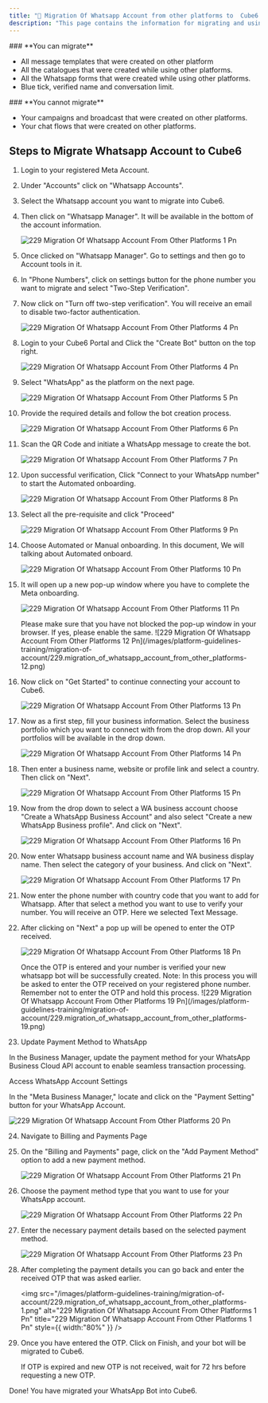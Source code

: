 ```yaml
---
title: "🐧 Migration Of Whatsapp Account from other platforms to  Cube6."
description: "This page contains the information for migrating and using your whatsapp account that was created on other platforms in  Cube6."
---
```


<Check>
  ### **You can migrate**

  - All message templates that were created on other platform
  - All the catalogues that were created while using other platforms.
  - All the Whatsapp forms that were created while using other platforms.
  - Blue tick, verified name and conversation limit.
</Check>

<Warning>
  ### **You cannot migrate**

  - Your campaigns and broadcast that were created on other platforms.
  - Your chat flows that were created on other platforms.
</Warning>

## **Steps to Migrate Whatsapp Account to  Cube6**

 1. Login to your registered Meta Account.
 2. Under "Accounts" click on "Whatsapp Accounts".
 3. Select the Whatsapp account you want to migrate into  Cube6.
 4. Then click on "Whatsapp Manager". It will be available in the bottom of the account information.

    ![229 Migration Of Whatsapp Account From Other Platforms 1 Pn](/images/platform-guidelines-training/migration-of-account/229.migration_of_whatsapp_account_from_other_platforms-2.png)
 5. Once clicked on "Whatsapp Manager". Go to settings and then go to Account tools in it.
 6. In "Phone Numbers", click on settings button for the phone number you want to migrate and select "Two-Step Verification".
 7. Now click on "Turn off two-step verification". You will receive an email to disable two-factor authentication.

    ![229 Migration Of Whatsapp Account From Other Platforms 4 Pn](/images/platform-guidelines-training/migration-of-account/229.migration_of_whatsapp_account_from_other_platforms-3.png)
 8. Login to your  Cube6 Portal and Click the "Create Bot" button on the top right.

    ![229 Migration Of Whatsapp Account From Other Platforms 4 Pn](/images/platform-guidelines-training/migration-of-account/229.migration_of_whatsapp_account_from_other_platforms-4.png)
 9. Select "WhatsApp" as the platform on the next page.

    ![229 Migration Of Whatsapp Account From Other Platforms 5 Pn](/images/platform-guidelines-training/migration-of-account/229.migration_of_whatsapp_account_from_other_platforms-5.png)
10. Provide the required details and follow the bot creation process.

    ![229 Migration Of Whatsapp Account From Other Platforms 6 Pn](/images/platform-guidelines-training/migration-of-account/229.migration_of_whatsapp_account_from_other_platforms-6.png)
11. Scan the QR Code and initiate a WhatsApp message to create the bot.

    ![229 Migration Of Whatsapp Account From Other Platforms 7 Pn](/images/platform-guidelines-training/migration-of-account/229.migration_of_whatsapp_account_from_other_platforms-7.png)
12. Upon successful verification, Click "Connect to your WhatsApp number" to start the Automated onboarding.

    ![229 Migration Of Whatsapp Account From Other Platforms 8 Pn](/images/platform-guidelines-training/migration-of-account/229.migration_of_whatsapp_account_from_other_platforms-8.png)
13. Select all the pre-requisite and click "Proceed"

    ![229 Migration Of Whatsapp Account From Other Platforms 9 Pn](/images/platform-guidelines-training/migration-of-account/229.migration_of_whatsapp_account_from_other_platforms-9.png)
14. Choose Automated or Manual onboarding. In this document, We will talking about Automated onboard.

    ![229 Migration Of Whatsapp Account From Other Platforms 10 Pn](/images/platform-guidelines-training/migration-of-account/229.migration_of_whatsapp_account_from_other_platforms-10.png)
15. It will open up a new pop-up window where you have to complete the Meta onboarding.

    ![229 Migration Of Whatsapp Account From Other Platforms 11 Pn](/images/platform-guidelines-training/migration-of-account/229.migration_of_whatsapp_account_from_other_platforms-11.png)

    <Info>
      Please make sure that you have not blocked the pop-up window in your browser. If yes, please enable the same.
    </Info>
    ![229 Migration Of Whatsapp Account From Other Platforms 12 Pn](/images/platform-guidelines-training/migration-of-account/229.migration_of_whatsapp_account_from_other_platforms-12.png)
16. Now click on "Get Started" to continue connecting your account to  Cube6.

    ![229 Migration Of Whatsapp Account From Other Platforms 13 Pn](/images/platform-guidelines-training/migration-of-account/229.migration_of_whatsapp_account_from_other_platforms-13.png)
17. Now as a first step, fill your business information. Select the business portfolio which you want to connect with from the drop down. All your portfolios will be available in the drop down.

    ![229 Migration Of Whatsapp Account From Other Platforms 14 Pn](/images/platform-guidelines-training/migration-of-account/229.migration_of_whatsapp_account_from_other_platforms-14.png)
18. Then enter a business name, website or profile link and select a country. Then click on "Next".

    ![229 Migration Of Whatsapp Account From Other Platforms 15 Pn](/images/platform-guidelines-training/migration-of-account/229.migration_of_whatsapp_account_from_other_platforms-15.png)
19. Now from the drop down to select a WA business account choose "Create a WhatsApp Business Account" and also select "Create a new WhatsApp Business profile". And click on "Next".

    ![229 Migration Of Whatsapp Account From Other Platforms 16 Pn](/images/platform-guidelines-training/migration-of-account/229.migration_of_whatsapp_account_from_other_platforms-16.png)
20. Now enter Whatsapp business account name and WA business display name. Then select the category of your business. And click on "Next".

    ![229 Migration Of Whatsapp Account From Other Platforms 17 Pn](/images/platform-guidelines-training/migration-of-account/229.migration_of_whatsapp_account_from_other_platforms-17.png)
21. Now enter the phone number with country code that you want to add for Whatsapp. After that select a method you want to use to verify your number. You will receive an OTP. Here we selected Text Message.
22. After clicking on "Next" a pop up will be opened to enter the OTP received.

    ![229 Migration Of Whatsapp Account From Other Platforms 18 Pn](/images/platform-guidelines-training/migration-of-account/229.migration_of_whatsapp_account_from_other_platforms-18.png)

    <Info>
      Once the OTP is entered and your number is verified your new whatsapp bot will be successfully created.
    </Info>
    <Info>
      Note: In this process you will be asked to enter the OTP received on your registered phone number. Remember not to enter the OTP and hold this process.
    </Info>
    ![229 Migration Of Whatsapp Account From Other Platforms 19 Pn](/images/platform-guidelines-training/migration-of-account/229.migration_of_whatsapp_account_from_other_platforms-19.png)
23. Update Payment Method to WhatsApp

In the Business Manager, update the payment method for your WhatsApp Business Cloud API account to enable seamless transaction processing.

Access WhatsApp Account Settings

In the "Meta Business Manager," locate and click on the "Payment Setting" button for your WhatsApp Account.

![229 Migration Of Whatsapp Account From Other Platforms 20 Pn](/images/platform-guidelines-training/migration-of-account/229.migration_of_whatsapp_account_from_other_platforms-20.png)

24. Navigate to Billing and Payments Page
25. On the "Billing and Payments" page, click on the "Add Payment Method" option to add a new payment method.

    ![229 Migration Of Whatsapp Account From Other Platforms 21 Pn](/images/platform-guidelines-training/migration-of-account/229.migration_of_whatsapp_account_from_other_platforms-21.png)
26. Choose the payment method type that you want to use for your WhatsApp account.

    ![229 Migration Of Whatsapp Account From Other Platforms 22 Pn](/images/platform-guidelines-training/migration-of-account/229.migration_of_whatsapp_account_from_other_platforms-22.png)
27. Enter the necessary payment details based on the selected payment method.

    ![229 Migration Of Whatsapp Account From Other Platforms 23 Pn](/images/platform-guidelines-training/migration-of-account/229.migration_of_whatsapp_account_from_other_platforms-23.png)
28. After completing the payment details you can go back and enter the received OTP that was asked earlier.

    <img
      src="/images/platform-guidelines-training/migration-of-account/229.migration_of_whatsapp_account_from_other_platforms-1.png"
      alt="229 Migration Of Whatsapp Account From Other Platforms 1 Pn"
      title="229 Migration Of Whatsapp Account From Other Platforms 1 Pn"
      style={{ width:"80%" }}
    />
29. Once you have entered the OTP. Click on Finish, and your bot will be migrated to  Cube6.

    <Info>
      If OTP is expired and new OTP is not received, wait for 72 hrs before requesting a new OTP.
    </Info>

Done\! You have migrated your WhatsApp Bot into  Cube6.